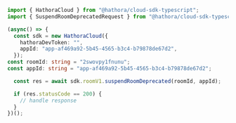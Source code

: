 ```typescript SuspendRoomDeprecated.ts
import { HathoraCloud } from "@hathora/cloud-sdk-typescript";
import { SuspendRoomDeprecatedRequest } from "@hathora/cloud-sdk-typescript/dist/models/operations";

(async() => {
  const sdk = new HathoraCloud({
    hathoraDevToken: "",
    appId: "app-af469a92-5b45-4565-b3c4-b79878de67d2",
  });
const roomId: string = "2swovpy1fnunu";
const appId: string = "app-af469a92-5b45-4565-b3c4-b79878de67d2";

  const res = await sdk.roomV1.suspendRoomDeprecated(roomId, appId);

  if (res.statusCode == 200) {
    // handle response
  }
})();
```
